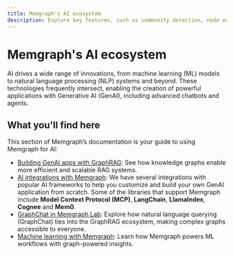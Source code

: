 ```yaml
---
title: Memgraph's AI ecosystem
description: Explore key features, such as community detection, node embeddings, and graph neural networks, alongside integrations with popular AI libraries like LangChain and LlamaIndex, to create powerful, data-driven GenAI solutions.
---
```



# Memgraph's AI ecosystem

AI drives a wide range of innovations, from machine learning (ML) models to
natural language processing (NLP) systems and beyond. These technologies
frequently intersect, enabling the creation of powerful applications with
Generative AI (GenAI), including advanced chatbots and agents.

## What you'll find here

This section of Memgraph’s documentation is your guide to using Memgraph for AI:

- [Building GenAI apps with GraphRAG](/ai-ecosystem/graph-rag): See how
  knowledge graphs enable more efficient and scalable RAG systems.
- [AI integrations with Memgraph](/ai-ecosystem/integrations): We have several
  integrations with popular AI frameworks to help you customize and build your
  own GenAI application from scratch. Some of the libraries that support
  Memgraph include **Model Context Protocol (MCP)**, **LangChain**,
  **LlamaIndex**, **Cognee** and **Mem0**.
- [GraphChat in Memgraph Lab](/ai-ecosystem/graphchat): Explore how natural
  language querying (GraphChat) ties into the GraphRAG ecosystem, making complex
  graphs accessible to everyone.
- [Machine learning with Memgraph](/ai-ecosystem/machine-learning): Learn how
  Memgraph powers ML workflows with graph-powered insights.

<CommunityLinks/>